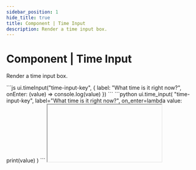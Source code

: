 ```yaml
---
sidebar_position: 1
hide_title: true
title: Component | Time Input
description: Render a time input box.
---
```




# Component | Time Input

Render a time input box.

<Tabs groupId="sdkLanguage">
    <TabItem value="node" label="TypeScript / JavaScript">
    ```js
    ui.timeInput("time-input-key", { 
        label: "What time is it right now?",
        onEnter: (value) => console.log(value)
    })
    ```
    </TabItem>
    <TabItem value="python" label="Python">
    ```python
    ui.time_input(
        "time-input-key",
        label="What time is it right now?",
        on_enter=lambda value: print(value)
    )
    ```
    </TabItem>
</Tabs>

<IFrame type="components-input-time" heightPx={150} />

Learn more about [working with inputs](/guides/forms).

## API reference

### Function signature

<Tabs groupId="sdkLanguage">
    <TabItem value="node" label="TypeScript / JavaScript">
    ```js
    /**
     * One of the following:
     * - A JS Date object in UTC
     * - A human readable object with hour (0-23) and minute (0-59)
     * - `null` to ignore the parameter and use the default value
     */
    type TimeInput = 
        | {
            hour: number; // 0-23
            minute: number; // 0-59
        }
        | Date // Assumes UTC for the given date
        | null

    /**
     * An object with human readable values for hour (0-23) and minute (0-59)
     */
    type TimeOutput = 
        | {
            hour: number; // 0-23
            minute: number; // 0-59
        }
        | null // Passes `null` if no date was selected

    ui.timeInput(
        id: string,
        properties: Partial<{
            label: string,
            description: string,
            required: boolean, // Default: true,
            min: TimeInput,
            max: TimeInput,
            initialValue: TimeInput, // Default: null
            validate: (value: TimeOutput) => string | void,
            onEnter: (value: TimeOutput) => void,
            style: Style | null
        }>
    )
    ```
    </TabItem>
    <TabItem value="python" label="Python">
    ```python
    TimeInputType = datetime.time | datetime.datetime | None
    TimeOutputType = datetime.time | None

    ui.time_input(
        id: str,
        *,
        label: str = None,
        description: str = None,
        required: bool = True,
        min: TimeInputType = None,
        max: TimeInputType = None,
        initial_value: TimeInputType = None,
        validate: Callable[[TimeOutputType], str | None] = None,
        on_enter: Callable[[TimeOutputType], None] = None,
        style: Style | None = None
    )
    ```
    </TabItem>
</Tabs>

### Parameters

<ParameterTemplate.Id />

<ParameterTemplate.Label componentName="time input" />

<ParameterTemplate.Description componentName="time input box" />

<ParameterTemplate.Required
    parameter="required"
    componentName="time input"
    hookName={lang => lang === "js" ? "onEnter" : "on_enter"}
/>

<Tabs groupId="sdkLanguage" className="hide_tabs">
    <TabItem value="node" label="TypeScript / JavaScript">
    #### <span className="api_parameter">properties.min</span> <span className="optional-pill">Optional</span> <span className="type-pill">TimeInput</span>
    </TabItem>
    <TabItem value="python" label="Python">
    #### <span className="api_parameter">min</span> <span className="optional-pill">Optional</span> <span className="type-pill">TimeInputType</span>
    </TabItem>
</Tabs>

The earliest time that can be selected. If not provided, there is no minimum time.

<Tabs groupId="sdkLanguage" className="hide_tabs">
    <TabItem value="node" label="TypeScript / JavaScript">
    The parameter expects either a JS Date in UTC or a human readable object with hour (0-23) and minute (0-59).

    ```js
    type TimeInput = 
        | {
            hour: number; // 0-23
            minute: number; // 0-59
        }
        | Date // Assumes UTC for the given date
        | null // Use default value (i.e. no minimum time)
    ```
    </TabItem>
    <TabItem value="python" label="Python">
    The parameter expects either a `datetime.time` or `datetime.datetime` object or `None` to ignore the parameter and use the default value.

    ```python
    TimeInputType = datetime.time | datetime.datetime | None
    ```
    </TabItem>
</Tabs>

---

<Tabs groupId="sdkLanguage" className="hide_tabs">
    <TabItem value="node" label="TypeScript / JavaScript">
    #### <span className="api_parameter">properties.max</span> <span className="optional-pill">Optional</span> <span className="type-pill">TimeInput</span>
    </TabItem>
    <TabItem value="python" label="Python">
    #### <span className="api_parameter">max</span> <span className="optional-pill">Optional</span> <span className="type-pill">TimeInputType</span>
    </TabItem>
</Tabs>

The latest time that can be selected. If not provided, there is no maximum time.

<Tabs groupId="sdkLanguage" className="hide_tabs">
    <TabItem value="node" label="TypeScript / JavaScript">
    The parameter expects either a JS Date in UTC or a human readable object with hour (0-23) and minute (0-59).

    ```js
    type TimeInput = 
        | {
            hour: number; // 0-23
            minute: number; // 0-59
        }
        | Date // Assumes UTC for the given date
        | null // Use default value (i.e. no maximum time)
    ```
    </TabItem>
    <TabItem value="python" label="Python">
    The parameter expects either a `datetime.time` or `datetime.datetime` object or `None` to ignore the parameter and use the default value.

    ```python
    TimeInputType = datetime.time | datetime.datetime | None
    ```
    </TabItem>
</Tabs>

---

<Tabs groupId="sdkLanguage" className="hide_tabs">
    <TabItem value="node" label="TypeScript / JavaScript">
    #### <span className="api_parameter">properties.initialValue</span> <span className="optional-pill">Optional</span> <span className="type-pill">TimeInput</span>
    </TabItem>
    <TabItem value="python" label="Python">
    #### <span className="api_parameter">initial_value</span> <span className="optional-pill">Optional</span> <span className="type-pill">TimeInputType</span>
    </TabItem>
</Tabs>

The initial value to set for the date input. If not provided, the date input will be empty initially.

<Tabs groupId="sdkLanguage" className="hide_tabs">
    <TabItem value="node" label="TypeScript / JavaScript">
    The parameter expects either a JS Date in UTC or a human readable object with hour (0-23) and minute (0-59).

    ```js
    type TimeInput = 
        | {
            hour: number; // 0-23
            minute: number; // 0-59
        }
        | Date // Assumes UTC for the given date
        | null // Use default value (i.e. no initial value)
    ```
    </TabItem>
    <TabItem value="python" label="Python">
    The parameter expects either a `datetime.time` or `datetime.datetime` object or `None` to ignore the parameter and use the default value.

    ```python
    TimeInputType = datetime.time | datetime.datetime | None
    ```
    </TabItem>
</Tabs>

---

<Tabs groupId="sdkLanguage" className="hide_tabs">
    <TabItem value="node" label="TypeScript / JavaScript">
    #### <span className="api_parameter">properties.validate</span> <span className="optional-pill">Optional</span> <span className="type-pill">(value: TimeOutput) => string | void</span>
    </TabItem>
    <TabItem value="python" label="Python">
    #### <span className="api_parameter">validate</span> <span className="optional-pill">Optional</span> <span className="type-pill">Callable[[TimeOutputType], str | None]</span>
    </TabItem>
</Tabs>

Supply a custom function to validate the time input.

<Tabs groupId="sdkLanguage" className="hide_tabs">
    <TabItem value="node" label="TypeScript / JavaScript">
    The validator will be passed an object with the following properties:

    ```js
    type TimeOutput = 
        | {
            hour: number; // 0-23
            minute: number; // 0-59
        }
        | null // Passes `null` if no time was selected
    ```
    </TabItem>
    <TabItem value="python" label="Python">
    The validator will be passed a `datetime.time` variable with the selected time or `None` if no time was selected.

    ```python
    TimeOutputType = datetime.time | None
    ```
    </TabItem>
</Tabs>

---

<Tabs groupId="sdkLanguage" className="hide_tabs">
    <TabItem value="node" label="TypeScript / JavaScript">
    #### <span className="api_parameter">properties.onEnter</span> <span className="optional-pill">Optional</span> <span className="type-pill">(value: TimeOutput) => void</span>
    </TabItem>
    <TabItem value="python" label="Python">
    #### <span className="api_parameter">on_enter</span> <span className="optional-pill">Optional</span> <span className="type-pill">Callable[[TimeOutputType], None]</span>
    </TabItem>
</Tabs>

Supply a callback function that is called when the user presses enter while the time input is focused.

<Tabs groupId="sdkLanguage" className="hide_tabs">
    <TabItem value="node" label="TypeScript / JavaScript">
    The callback will be passed an object with the following properties:

    ```js
    type TimeOutput = 
        | {
            hour: number; // 0-23
            minute: number; // 0-59
        }
        | null // Passes `null` if no time was selected
    ```
    </TabItem>
    <TabItem value="python" label="Python">
    The callback will be passed a `datetime.time` variable with the selected time or `None` if no time was selected.

    ```python
    TimeOutputType = datetime.time | None
    ```
    </TabItem>
</Tabs>
---

<ParameterTemplate.Style />